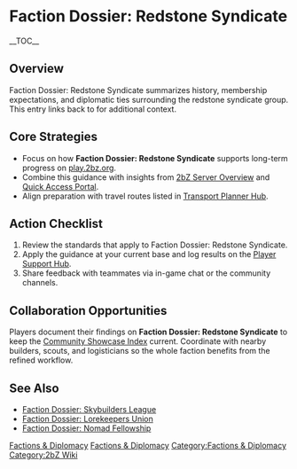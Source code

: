 {{Short description|Faction Dossier: Redstone Syndicate summarizes history, membership expectations, and diplomatic ties surrounding the redstone syndicate group}}
= Faction Dossier: Redstone Syndicate =
{{2bZ Navbox}}
__TOC__

== Overview ==
Faction Dossier: Redstone Syndicate summarizes history, membership expectations, and
diplomatic ties surrounding the redstone syndicate group. This entry links back to
[[Category:Factions & Diplomacy|Factions & Diplomacy]] for additional context.

== Core Strategies ==
* Focus on how '''Faction Dossier: Redstone Syndicate''' supports long-term progress on [[play.2bz.org]].
* Combine this guidance with insights from [[2bZ Server Overview]] and [[Quick Access Portal]].
* Align preparation with travel routes listed in [[Transport Planner Hub]].

== Action Checklist ==
# Review the [[Category:Factions & Diplomacy|Factions & Diplomacy]] standards that apply to Faction Dossier: Redstone Syndicate.
# Apply the guidance at your current base and log results on the [[Player Support Hub]].
# Share feedback with teammates via in-game chat or the community channels.

== Collaboration Opportunities ==
Players document their findings on '''Faction Dossier: Redstone Syndicate''' to keep the
[[Community Showcase Index]] current. Coordinate with nearby builders, scouts, and
logisticians so the whole faction benefits from the refined workflow.

== See Also ==
* [[Faction Dossier: Skybuilders League]]
* [[Faction Dossier: Lorekeepers Union]]
* [[Faction Dossier: Nomad Fellowship]]

[[Category:Factions & Diplomacy]]
[[Category:2bZ Wiki]]

